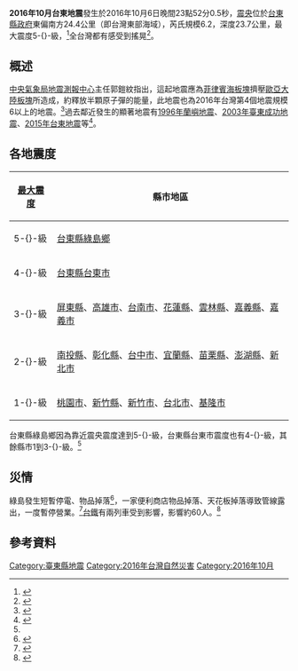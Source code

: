 {{noteTA |G1=Earthquake}}
{{UTC+8}}
{{Infobox earthquake
|image= 20161006 Taitung earthquake.gif
|caption= [[交通部中央氣象局|交通部中央氣象局]]製作的等震度圖
| map = {{Location map+ | Taiwan
 |places =
{{Location map~|Taiwan|lat=22.66|long=121.49|label=綠島|position=left|mark=Green pog.svg}}
{{Location map~|Taiwan|lat=22.63|long=121.34|mark=Bullseye1.png|marksize=40}}
 | relief = yes
 | width = 250
 | float = center
 | caption = }}
| title = 2016年10月台東地震
| date = {{Start date|2016|10|06}}
| origintime = 23:52:0.5（[[國家標準時間|國家標準時間]]）
| location = {{coord|22.63|||N|121.34|||E|region:IR_type:event|display=inline,title}}
| magnitude = [[芮氏規模|芮氏規模]]6.2
| depth =  {{convert|23.7|km}}
| intensity = 5-{}-級（[[交通部中央氣象局地震震度分級|中央氣象局地震震度分級]]）<ref name="cwbreport"/>
| countries affected = 全[[臺灣|臺灣]]皆有震感
| casualties = 
}}

'''2016年10月台東地震'''發生於2016年10月6日晚間23點52分0.5秒，[[震央|震央]]位於[[台東縣政府|台東縣政府]]東偏南方24.4公里（即台灣東部海域），芮氏規模6.2，深度23.7公里，最大震度5-{}-級，<ref name="cwbreport">{{Cite web |url = http://scweb.cwb.gov.tw/GraphicContent.aspx?ItemId=49&fileString=2016100623520062097 |title = 中央氣象局地震報告 |publisher = 中央氣象局地震測報中心 |language = zh-tw |accessdate = 2017-05-16 |archive-date = 2019-01-23 |archive-url = https://web.archive.org/web/20190123030854/http://scweb.cwb.gov.tw/GraphicContent.aspx?ItemId=49&fileString=2016100623520062097 |dead-url = yes }}</ref>全台灣都有感受到搖晃<ref>{{cite news |author = 生活中心 |title = 快訊／台東外海發生規模6地震　綠島5級全台有感晃好久 |url = http://www.ettoday.net/news/20161006/778280.htm |work = ETtoday東森新聞雲 |date = 2016-10-06 |accessdate = 2016-10-09 |language = zh-tw |archive-date = 2016-10-09 |archive-url = https://web.archive.org/web/20161009013937/http://www.ettoday.net/news/20161006/778280.htm |dead-url = no }}</ref>。

==概述==
[[中央氣象局地震測報中心|中央氣象局地震測報中心]]主任郭鎧紋指出，這起地震應為[[菲律賓海板塊|菲律賓海板塊]]擠壓[[歐亞大陸板塊|歐亞大陸板塊]]所造成，約釋放半顆原子彈的能量，此地震也為2016年台灣第4個地震規模6以上的地震。<ref>{{cite news |author = 甘芝萁 |title = 6日深夜規模6地震 氣象局：今年釋放能量已超過 |url = http://news.ltn.com.tw/news/life/breakingnews/1848608 |work = 自由時報 |date = 2016-10-07 |accessdate = 2016-10-09 |language = zh-tw |archive-date = 2016-10-08 |archive-url = https://web.archive.org/web/20161008165849/http://news.ltn.com.tw/news/life/breakingnews/1848608 |dead-url = no }}</ref>過去鄰近發生的顯著地震有[[1996年蘭嶼地震|1996年蘭嶼地震]]、[[2003年臺東成功地震|2003年臺東成功地震]]、[[2015年台東地震|2015年台東地震]]等<ref name="tec">{{Cite web |author= Committee on Education & Outreach, Taiwan Earthquake Research Center |url= http://tec.earth.sinica.edu.tw/new_web/upload/2016-10-06ML6.0.pdf |title= 2016-10-06 M<sub>L</sub>6.0 台灣東部海域地震 |date= 2016-10-07 |accessdate= 2017-05-16 |publisher= 台灣地震科學中心 |format= PDF |language= zh-tw |archive-url= https://web.archive.org/web/20170428064545/http://tec.earth.sinica.edu.tw/new_web/upload/2016-10-06ML6.0.pdf |archive-date= 2017-04-28 |dead-url= yes }}</ref>。

== 各地震度 ==
{| class="wikitable" align="mid"
|-
! [[交通部中央氣象局地震震度分級|最大震度]] !! 縣市地區
|-
| 5-{}-級 || [[台東縣|台東縣]][[綠島鄉|綠島鄉]]
|-
| 4-{}-級 || [[台東縣|台東縣]][[台東市|台東市]]
|-
| 3-{}-級 || [[屏東縣|屏東縣]]、[[高雄市|高雄市]]、[[台南市|台南市]]、[[花蓮縣|花蓮縣]]、[[雲林縣|雲林縣]]、[[嘉義縣|嘉義縣]]、[[嘉義市|嘉義市]]
|-
| 2-{}-級 || [[南投縣|南投縣]]、[[彰化縣|彰化縣]]、[[台中市|台中市]]、[[宜蘭縣|宜蘭縣]]、[[苗栗縣|苗栗縣]]、[[澎湖縣|澎湖縣]]、[[新北市|新北市]]
|-
| 1-{}-級 || [[桃園市|桃園市]]、[[新竹縣|新竹縣]]、[[新竹市|新竹市]]、[[台北市|台北市]]、[[基隆市|基隆市]]
|}
台東縣綠島鄉因為靠近震央震度達到5-{}-級，台東縣台東市震度也有4-{}-級，其餘縣市1到3-{}-級。<ref name="cwbreport"/>

==災情==
綠島發生短暫停電、物品掉落<ref>{{cite news |author = 陳葦庭 |title = 地震深夜搖全台 規模6.0最大震度綠島5級 |url = http://www.cna.com.tw/news/firstnews/201610065019-1.aspx |work = 中央社 |date = 2016-10-07 |accessdate = 2017-05-16 |language = zh-tw |archive-date = 2017-04-07 |archive-url = https://web.archive.org/web/20170407055029/http://www.cna.com.tw/news/firstnews/201610065019-1.aspx |dead-url = no }}</ref>，一家便利商店物品掉落、天花板掉落導致管線露出，一度暫停營業。<ref>{{cite news |author = 劉人瑋 |title = 【地震片】深夜6級地震來襲　綠島小7變這樣 |url = http://www.appledaily.com.tw/realtimenews/article/new/20161007/963357/ |work = 台灣蘋果日報 |date = 2016-10-07 |accessdate = 2017-05-16 |language = zh-tw |archive-date = 2016-10-13 |archive-url = https://web.archive.org/web/20161013214321/http://www.appledaily.com.tw/realtimenews/article/new/20161007/963357/ |dead-url = no }}</ref>[[台鐵|台鐵]]有兩列車受到影響，影響約60人。<ref>{{cite news |author = 楊德宜 |title = 昨深夜地震 台鐵統計影響2列71分60人 |url = https://udn.com/news/story/9/2008524 |work = 聯合報 |date = 2016-10-07 |accessdate = 2017-05-18 |language = zh-tw |archive-date = 2016-11-12 |archive-url = https://web.archive.org/web/20161112111257/http://udn.com/news/story/9/2008524 |dead-url = no }}</ref>

==參考資料==
{{reflist}}

{{臺灣地震}}
{{2016年地震}}

{{Portal bar|台灣|地球科學|災害}}
[[Category:臺東縣地震|Category:臺東縣地震]]
[[Category:2016年台灣自然災害|Category:2016年台灣自然災害]]
[[Category:2016年10月|Category:2016年10月]]